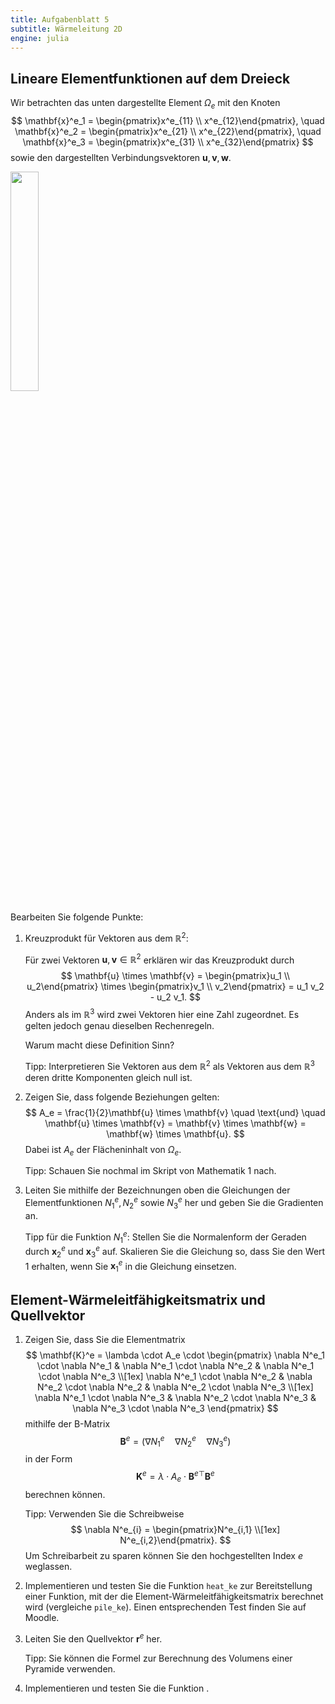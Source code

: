```yaml
---
title: Aufgabenblatt 5
subtitle: Wärmeleitung 2D
engine: julia
---
```


\newcommand{\mmat}[1]{\begin{pmatrix}#1\end{pmatrix}}
\newcommand{\R}{\mathbb{R}}
\newcommand{\mtran}{^\top}

## Lineare Elementfunktionen auf dem Dreieck


Wir betrachten das unten dargestellte Element $\Omega_e$ mit den Knoten
$$
    \mathbf{x}^e_1 = \mmat{x^e_{11} \\ x^e_{12}}, \quad
    \mathbf{x}^e_2 = \mmat{x^e_{21} \\ x^e_{22}}, \quad
    \mathbf{x}^e_3 = \mmat{x^e_{31} \\ x^e_{32}}
$$
sowie den dargestellten Verbindungsvektoren $\mathbf{u}, \mathbf{v}, \mathbf{w}$.

![](bilder/dreieck.svg){width="30%" fig-align="center"}

Bearbeiten Sie folgende Punkte:

1. Kreuzprodukt für Vektoren aus dem $\R^2$:

    Für zwei Vektoren $\mathbf{u}, \mathbf{v} \in \R^2$ erklären wir das Kreuzprodukt durch
    $$
    \mathbf{u} \times \mathbf{v}
    = 
    \mmat{u_1 \\ u_2} \times \mmat{v_1 \\ v_2}
    =
    u_1 v_2 - u_2 v_1.
    $$
    Anders als im $\R^3$ wird zwei Vektoren hier eine Zahl zugeordnet. Es gelten jedoch genau dieselben Rechenregeln.

    Warum macht diese Definition Sinn?

    Tipp: Interpretieren Sie Vektoren aus dem $\R^2$ als Vektoren aus dem $\R^3$ deren dritte Komponenten gleich null ist.

1. Zeigen Sie, dass folgende Beziehungen gelten:
    $$
    A_e = \frac{1}{2}\mathbf{u} \times \mathbf{v} 
    \quad \text{und} \quad
    \mathbf{u} \times \mathbf{v}
    = 
    \mathbf{v} \times \mathbf{w}
    = 
    \mathbf{w} \times \mathbf{u}.
    $$
    Dabei ist $A_e$ der Flächeninhalt von $\Omega_e$.

    Tipp: Schauen Sie nochmal im Skript von Mathematik 1 nach.

1. Leiten Sie mithilfe der Bezeichnungen oben die Gleichungen der Elementfunktionen $N^e_1, N^e_2$ sowie $N^e_3$ her und geben Sie die Gradienten an.

    Tipp für die Funktion $N^e_1$: Stellen Sie die Normalenform der Geraden durch $\mathbf{x}^e_2$ und $\mathbf{x}^e_3$ auf. Skalieren Sie die Gleichung so, dass Sie den Wert 1 erhalten, wenn Sie $\mathbf{x}^e_1$ in die Gleichung einsetzen.

## Element-Wärmeleitfähigkeitsmatrix und Quellvektor

1. Zeigen Sie, dass Sie die Elementmatrix
    $$
    \mathbf{K}^e = \lambda \cdot A_e \cdot
    \mmat{
        \nabla N^e_1 \cdot \nabla N^e_1 & 
        \nabla N^e_1 \cdot \nabla N^e_2 & 
        \nabla N^e_1 \cdot \nabla N^e_3 \\[1ex]
        \nabla N^e_1 \cdot \nabla N^e_2 & 
        \nabla N^e_2 \cdot \nabla N^e_2 & 
        \nabla N^e_2 \cdot \nabla N^e_3 \\[1ex]
        \nabla N^e_1 \cdot \nabla N^e_3 & 
        \nabla N^e_2 \cdot \nabla N^e_3 & 
        \nabla N^e_3 \cdot \nabla N^e_3
    }
    $$
    mithilfe der B-Matrix
    $$
    \mathbf{B}^e = (\nabla N^e_1 \quad \nabla N^e_2 \quad \nabla N^e_3)
    $$
    in der Form 
    $$
    \mathbf{K}^e = \lambda \cdot A_e \cdot \mathbf{B}^e{}\mtran \mathbf{B}^e
    $$
    berechnen können.

    Tipp: Verwenden Sie die Schreibweise
    $$
    \nabla N^e_{i} = \mmat{N^e_{i,1} \\[1ex] N^e_{i,2}}.
    $$
    Um Schreibarbeit zu sparen können Sie den hochgestellten Index $e$ weglassen.

1. Implementieren und testen Sie die Funktion `heat_ke` zur Bereitstellung einer Funktion, mit der die Element-Wärmeleitfähigkeitsmatrix berechnet wird (vergleiche `pile_ke`). Einen entsprechenden Test finden Sie auf Moodle.

1. Leiten Sie den Quellvektor $\mathbf{r}^e$ her.

    Tipp: Sie können die Formel zur Berechnung des Volumens einer Pyramide verwenden.

1. Implementieren und testen Sie die Funktion \mc{heat_re}.

